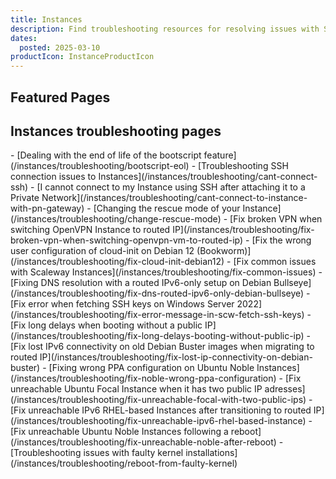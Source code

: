 ```yaml
---
title: Instances
description: Find troubleshooting resources for resolving issues with Scaleway Instances.
dates:
  posted: 2025-03-10
productIcon: InstanceProductIcon
---
```


<ProductHeader
  productName="Instances troubleshooting"
  productLogo="instance"
  description="Learn how to fix the most common issues with Scaleway Instances."
/>

## Featured Pages

<Grid>
    <Card
      title="Instances FAQ"
      description="General info on Instances."
      url="/instances/faq/"
      label="See more"
    />
    <Card
      title="Choosing the best Scaleway Instance type for your workload"
      description="Compare pricing and specs."
      url="/instances/reference-content/choosing-instance-type/"
      label="See more"
    />
    <Card
      title="Instances datasheet"
      description="Technical specs for all Instances."
      url="/instances/reference-content/instances-datasheet/"
      label="See more"
    />
</Grid>
<Grid>
    <Card
      title="Understanding the differences between ARM and x86 Instances"
      description="Key x86 vs ARM CPU differences."
      url="/instances/reference-content/understanding-differences-x86-arm/"
      label="See more"
    />
    <Card
      title="Understanding Scaleway Instance pricing"
      description="How Instance pricing and billing work."
      url="/instances/reference-content/understanding-instance-pricing/"
      label="See more"
    />
    <Card
      title="Instances internet and Block Storage bandwidth overview"
      description="Bandwidth details for Instances."
      url="/instances/reference-content/instances-bandwidth-overview/"
      label="See more"
    />
</Grid>

## Instances troubleshooting pages

<LinksList>
  - [Dealing with the end of life of the bootscript feature](/instances/troubleshooting/bootscript-eol)
  - [Troubleshooting SSH connection issues to Instances](/instances/troubleshooting/cant-connect-ssh)
  - [I cannot connect to my Instance using SSH after attaching it to a Private Network](/instances/troubleshooting/cant-connect-to-instance-with-pn-gateway)
  - [Changing the rescue mode of your Instance](/instances/troubleshooting/change-rescue-mode)
  - [Fix broken VPN when switching OpenVPN Instance to routed IP](/instances/troubleshooting/fix-broken-vpn-when-switching-openvpn-vm-to-routed-ip)
  - [Fix the wrong user configuration of cloud-init on Debian 12 (Bookworm)](/instances/troubleshooting/fix-cloud-init-debian12)
  - [Fix common issues with Scaleway Instances](/instances/troubleshooting/fix-common-issues)
  - [Fixing DNS resolution with a routed IPv6-only setup on Debian Bullseye](/instances/troubleshooting/fix-dns-routed-ipv6-only-debian-bullseye)
  - [Fix error when fetching SSH keys on Windows Server 2022](/instances/troubleshooting/fix-error-message-in-scw-fetch-ssh-keys)
  - [Fix long delays when booting without a public IP](/instances/troubleshooting/fix-long-delays-booting-without-public-ip)
  - [Fix lost IPv6 connectivity on old Debian Buster images when migrating to routed IP](/instances/troubleshooting/fix-lost-ip-connectivity-on-debian-buster)
  - [Fixing wrong PPA configuration on Ubuntu Noble Instances](/instances/troubleshooting/fix-noble-wrong-ppa-configuration)
  - [Fix unreachable Ubuntu Focal Instance when it has two public IP adresses](/instances/troubleshooting/fix-unreachable-focal-with-two-public-ips)
  - [Fix unreachable IPv6 RHEL-based Instances after transitioning to routed IP](/instances/troubleshooting/fix-unreachable-ipv6-rhel-based-instance)
  - [Fix unreachable Ubuntu Noble Instances following a reboot](/instances/troubleshooting/fix-unreachable-noble-after-reboot)
  - [Troubleshooting issues with faulty kernel installations](/instances/troubleshooting/reboot-from-faulty-kernel)
</LinksList>
